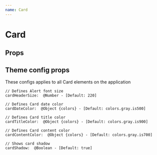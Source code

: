 ```yaml
---
name: Card
---
```



# Card

<Playground>
    <Card 
    title="Pale blue dot"
    image="https://writingasiplease.files.wordpress.com/2013/01/pale-blue-dot-wide11.jpg"
    date="12/06/1994"
    content="Look again at that dot. That's here. That's home. That's us. On it everyone you love, everyone you know, everyone you ever heard of, every human being who ever was, lived out their lives."
    footer="Check it out!"
    />
</Playground>

## Props

<PropsTable of={Card} />

## Theme config props

These configs applies to all Card elements on the application

    // Defines Alert font size
    cardHeaderSize:  @Number - [Default: 220]

    // Defines Card date color
    cardDateColor:  @Object {colors} - [Default: colors.gray.is500]

    // Defines Card title color
    cardTitleColor:  @Object {colors} - [Default: colors.gray.is900]

    // Defines Card content color
    cardContentColor:  @Object {colors} - [Default: colors.gray.is700]

    // Shows card shadow
    cardShadow:  @Boolean - [Default: true]

